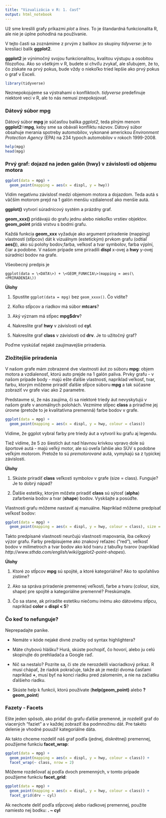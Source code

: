 ```yaml
---
title: "Vizualizácia v R: 1. časť"
output: html_notebook
---
```


Už sme kreslili grafy príkazmi *plot* a *lines*. To je štandardná funkcionalita R, ale nie je úplne pohodlná na používanie. 

V tejto časti sa zoznámime z prvým z balíkov zo skupiny *tidyverse*: je to kresliaci balík __ggplot2__. 

__ggplot2__ je výnimočný svojou funkcionalitou, kvalitou výstupu a osobitou filozofiou. Ako so všetkým v R, budete si chvíľu zvykať, ale sľubujem, že to, čo získate na prvý pokus, bude vždy o niekoľko tried lepšie ako prvý pokus o graf v Exceli.

```r
library(tidyverse)
```

Neznepokojujeme sa výstrahami o konfliktoch. *tidyverse* predefinuje niektoré veci v R, ale to nás nemusí znepokojovať. 

### Dátový súbor __mpg__

Dátový súbor __mpg__ je súčasťou balíka *ggplot2*, teda plným menom __ggplot2::mpg__, keby sme sa obávali konfliktu názvov. Dátový súbor obsahuje merania spotreby automobilov, vykonané americkou *Environment Protection Agency* (EPA) na 234 typoch automobilov v rokoch 1999-2008. 

```r
help(mpg)
head(mpg)
```

### Prvý graf: dojazd na jeden galón (hwy) v závislosti od objemu motora

```r
ggplot(data = mpg) +
  geom_point(mapping = aes(x = displ, y = hwy))
```
Vidím negatívnu závislosť medzi objemom motora a dojazdom. Teda autá s väčším motorom prejd na 1 galón menšiu vzdialenosť ako menšie autá. 

__ggplot()__ vytvorí súradnicový systém a prázdny graf. 

__geom_xxx()__ pridávajú do grafu jednu alebo niekoľko vrstiev objektov. __geom_point__ pridá vrstvu s bodmi grafu. 

Každá funkcia __geom_xxx__ vyžaduje ako argument priradenie (mapping) vlastností (stĺpcov) dát k vizuálnym (estetickým) prvkom grafu (odtiaľ __aes()__), ako sú polohy bodov,farba, veľkosť a tvar symbolov, farba výplní, čiar a podobne. V našom prípade sme priradili __displ__ x-ovej a __hwy__ y-ovej súradnici bodov na grafe.

Všeobecný predpis je 

`ggplot(data = \<DATA\>) + \<GEOM_FUNKCIA\>(mapping = aes(\<PRIRADENIA\))`

__Úlohy__

1. Spustite `ggplot(data = mpg)` bez `geom_xxxx()`. Čo vidíte?

2. Koľko stĺpcov a riadkov má súbor __mtcars__?

3. Aký význam má stĺpec __mpg$drv__?

4. Nakreslite graf __hwy__ v závislosti od __cyl__.

5. Nakreslite graf __class__ v závislosti od __drv__. Je to užitočný graf?

Poďme vyskúšať nejaké zaujímavejšie priradenia.

### Zložitejšie priradenia

V našom grafe mám zobrazené dve vlastnosti áut zo súboru __mpg__: objem motora a vzdialenosť, ktorú auto prejde na 1 galón paliva. Prvky grafu - v našom prípade body - majú ešte ďalšie vlastnosti, napríklad veľkosť, tvar, farbu, ktorým môžeme priradiť ďalšie stĺpce súboru __mpg__ a tak súčasne zobraziť vv grafe viac ako 2 parametre. 

Predstavme si, že nás zaujíma, či sa niektoré triedy áut nevyskytujú v našom grafe v anomálnych polohách. Vezmime stĺpec __class__ a priraďme jej úrovne (pretože to je kvalitatívna premenná) farbe bodov v grafe.

```r
ggplot(data = mpg) +
  geom_point(mapping = aes(x = displ, y = hwy, colour = class))
```

Vidíme, že ggplot vybral farby pre triedy áut a vytvoril ku grafu aj legendu. 

Tiež vidíme, že 5 zo šiestich áut nad hlavnou krivkou vpravo dole sú športové autá - majú veľký motor, ale sú oveľa ľahšie ako SÚV s podobne veľkým motorom. Pretože to sú *premotorované* autá, vymykajú sa z typickej závislosti.

__Úlohy__ 

1. Skúste priradiť __class__ veľkosti symbolov v grafe (size = class). Funguje? Je to dobrý nápad?

2. Ďalšie estetiky, ktorým môžete priradiť __class__ sú sýtosť (__alpha__) zafarbenia bodov a tvar (__shape__) bodov. Vyskšajte a posúďte.

Vlastnosti grafu môžeme nastaviť aj manuálne. Napríklad môžeme predpísať veľkosť bodov:

```r
ggplot(data = mpg) +
  geom_point(mapping = aes(x = displ, y = hwy, colour = class), size = 3)
```
Takto predpísané vlastnosti neurčujú vlastnosti mapovania, iba celkový výzor grafu. Farby predpisujeme ako znakový reťazec ("red"), veľkosť bodov v milimetroch a tvar bodov ako kód tvaru z tabuľky tvarov (napríklad *http://www.sthda.com/english/wiki/ggplot2-point-shapes*).

__Úlohy__

1. Ktoré zo stĺpcov __mpg__ sú spojité, a ktoré kategoriálne? Ako to spoľahlivo zistíme?

2. Ako sa správa priradenie premennej veľkosti, farbe a tvaru (colour, size, shape) pre spojité a kategoriálne premenné? Preskúmajte.

3. Čo sa stane, ak priradíte estetiku niečomu inému ako dátovému stĺpcu, napríklad __color = displ < 5__?

### Čo keď to nefunguje?

Neprepadajte panike. 

* Nemáte v kóde nejaké divné značky od syntax highlightera? 

* Máte chybovú hlášku? Hurá, skúste pochopiť, čo hovorí, alebo ju celú skopírujte do prehliadača a Google raď.

* Nič sa nestalo? Pozrite sa, či ste zle nerozdelili viacriadkový príkaz. R musí chápať, že riadok pokračuje, takže ak je medzi dvoma časťami napríklad __+__, musí byť na konci riadku pred zalomením, a nie na začiatku ďalšieho riadku. 

* Skúste help k funkcii, ktorú používate (__help(geom_point)__ alebo __?geom_point__)

### Fazety - __Facets__

Ešte jeden spôsob, ako pridať do grafu ďalšie premenné, je rozdeliť graf do viacerých "faziet" a v každej zobraziť iba podmnožinu dát. Pre takéto delenie je vhodné pouužiř kategoriálne dáta.

Ak takto chceme rozdeliť náš graf podľa (jednej, diskrétnej) premennej, použijeme funkciu __facet_wrap__:

```r
ggplot(data = mpg) +
  geom_point(mapping = aes(x = displ, y = hwy, colour = class)) +
  facet_wrap(~ class, nrow = 2)
```
Môžeme rozdeľovať aj podľa dvoch premenných, v tomto prípade použijeme funkciu __facet_grid__:

```r
ggplot(data = mpg) +
  geom_point(mapping = aes(x = displ, y = hwy, colour = class)) +
  facet_grid(drv ~ cyl)
```
Ak nechcete deliť podľa stĺpcovej alebo riadkovej premennej, použite namiesto nej bodku: __. ~ cyl__

